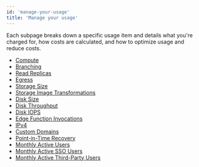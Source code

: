 ```yaml
---
id: 'manage-your-usage'
title: 'Manage your usage'
---
```


Each subpage breaks down a specific usage item and details what you're charged for, how costs are calculated, and how to optimize usage and reduce costs.

- [Compute](/docs/guides/platform/manage-your-usage/compute)
- [Branching](/docs/guides/platform/manage-your-usage/branching)
- [Read Replicas](/docs/guides/platform/manage-your-usage/read-replicas)
- [Egress](/docs/guides/platform/manage-your-usage/egress)
- [Storage Size](/docs/guides/platform/manage-your-usage/storage-size)
- [Storage Image Transformations](/docs/guides/platform/manage-your-usage/storage-image-transformations)
- [Disk Size](/docs/guides/platform/manage-your-usage/disk-size)
- [Disk Throughput](/docs/guides/platform/manage-your-usage/disk-throughput)
- [Disk IOPS](/docs/guides/platform/manage-your-usage/disk-iops)
- [Edge Function Invocations](/docs/guides/platform/manage-your-usage/edge-function-invocations)
- [IPv4](/docs/guides/platform/manage-your-usage/ipv4)
- [Custom Domains](/docs/guides/platform/manage-your-usage/custom-domains)
- [Point-in-Time Recovery](/docs/guides/platform/manage-your-usage/point-in-time-recovery)
- [Monthly Active Users](/docs/guides/platform/manage-your-usage/monthly-active-users)
- [Monthly Active SSO Users](/docs/guides/platform/manage-your-usage/monthly-active-users-sso)
- [Monthly Active Third-Party Users](/docs/guides/platform/manage-your-usage/monthly-active-users-third-party)